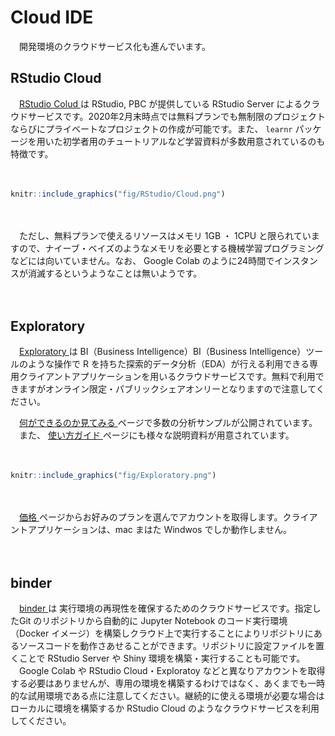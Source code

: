 # Cloud IDE
　開発環境のクラウドサービス化も進んでいます。



## RStudio Cloud
　[RStudio Colud <i class="fa fa-external-link"></i>](https://rstudio.cloud/){target="_blank" title="RStudio"} は RStudio, PBC が提供している RStudio Server によるクラウドサービスです。2020年2月末時点では無料プランでも無制限のプロジェクトならびにプライベートなプロジェクトの作成が可能です。また、 `learnr` パッケージを用いた初学者用のチュートリアルなど学習資料が多数用意されているのも特徴です。 

　  
```r
knitr::include_graphics("fig/RStudio/Cloud.png")
```
　  

　ただし、無料プランで使えるリソースはメモリ 1GB ・ 1CPU と限られていますので、ナイーブ・ベイズのようなメモリを必要とする機械学習プログラミングなどには向いていません。なお、 Google Colab のように24時間でインスタンスが消滅するというようなことは無いようです。  

　  

## Exploratory
　[Exploratory <i class="fa fa-external-link"></i>](https://exploratory.io/){target="_blank" title="Exploratory"} は BI（Business Intelligence）BI（Business Intelligence）ツールのような操作で R を持ちた探索的データ分析（EDA）が行える利用できる専用クライアントアプリケーションを用いるクラウドサービスです。無料で利用できますがオンライン限定・パブリックシェアオンリーとなりますので注意してください。  

　[何ができるのか見てみる <i class="fa fa-external-link"></i>](https://exploratory.io/insight?type=note&q=tag%3Avisualization%20tag%3Ahow-to%20tag%3A%22team%20exploratory%22&sort=top-viewed&language=ja){target="_blank" title="Exploratory"} ページで多数の分析サンプルが公開されています。  
　また、 [使い方ガイド <i class="fa fa-external-link"></i>](https://exploratory.io/howto?language=ja){target="_blank" title="Exploratory"} ページにも様々な説明資料が用意されています。  

　  
```r
knitr::include_graphics("fig/Exploratory.png")
```
　  

　[価格 <i class="fa fa-external-link"></i>](https://exploratory.io/pricing){target="_blank" title=""} ページからお好みのプランを選んでアカウントを取得します。クライアントアプリケーションは、mac まはた Windwos でしか動作しません。  

　  

## binder
　[binder <i class="fa fa-external-link"></i>](https://mybinder.org/){target="_blank" title="Turn a Git repo into a collection of interactive notebooks"} は 実行環境の再現性を確保するためのクラウドサービスです。指定したGit のリポジトリから自動的に Jupyter Notebook のコード実行環境（Docker イメージ）を構築しクラウド上で実行することによりリポジトリにあるソースコードを動作さあせることができます。リポジトリに設定ファイルを置くことで RStudio Server や Shiny 環境を構築・実行することも可能です。  
　Google Colab や RStudio Cloud・Exploratoy などと異なりアカウントを取得する必要はありませんが、専用の環境を構築するわけではなく、あくまでも一時的な試用環境である点に注意してください。継続的に使える環境が必要な場合は ローカルに環境を構築するか RStudio Cloud のようなクラウドサービスを利用してください。 

　  

